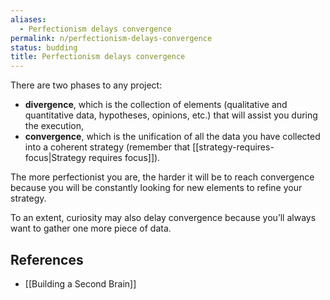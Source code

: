 ```yaml
---
aliases:
  - Perfectionism delays convergence
permalink: n/perfectionism-delays-convergence
status: budding
title: Perfectionism delays convergence
---
```

There are two phases to any project:

- **divergence**, which is the collection of elements (qualitative and quantitative data, hypotheses, opinions, etc.) that will assist you during the execution,
- **convergence**, which is the unification of all the data you have collected into a coherent strategy (remember that [[strategy-requires-focus|Strategy requires focus]]).

The more perfectionist you are, the harder it will be to reach convergence because you will be constantly looking for new elements to refine your strategy.

To an extent, curiosity may also delay convergence because you’ll always want to gather one more piece of data.

## References

- [[Building a Second Brain]]
